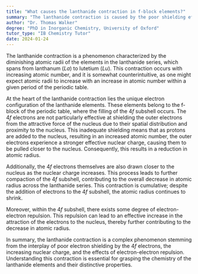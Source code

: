 ```yaml
---
title: "What causes the lanthanide contraction in f-block elements?"
summary: "The lanthanide contraction is caused by the poor shielding effect of the 4f electrons in the lanthanide series."
author: "Dr. Thomas Walker"
degree: "PhD in Inorganic Chemistry, University of Oxford"
tutor_type: "IB Chemistry Tutor"
date: 2024-01-24
---
```


The lanthanide contraction is a phenomenon characterized by the diminishing atomic radii of the elements in the lanthanide series, which spans from lanthanum ($La$) to lutetium ($Lu$). This contraction occurs with increasing atomic number, and it is somewhat counterintuitive, as one might expect atomic radii to increase with an increase in atomic number within a given period of the periodic table.

At the heart of the lanthanide contraction lies the unique electron configuration of the lanthanide elements. These elements belong to the f-block of the periodic table, where the filling of the $4f$ subshell occurs. The $4f$ electrons are not particularly effective at shielding the outer electrons from the attractive force of the nucleus due to their spatial distribution and proximity to the nucleus. This inadequate shielding means that as protons are added to the nucleus, resulting in an increased atomic number, the outer electrons experience a stronger effective nuclear charge, causing them to be pulled closer to the nucleus. Consequently, this results in a reduction in atomic radius.

Additionally, the $4f$ electrons themselves are also drawn closer to the nucleus as the nuclear charge increases. This process leads to further compaction of the $4f$ subshell, contributing to the overall decrease in atomic radius across the lanthanide series. This contraction is cumulative; despite the addition of electrons to the $4f$ subshell, the atomic radius continues to shrink.

Moreover, within the $4f$ subshell, there exists some degree of electron-electron repulsion. This repulsion can lead to an effective increase in the attraction of the electrons to the nucleus, thereby further contributing to the decrease in atomic radius.

In summary, the lanthanide contraction is a complex phenomenon stemming from the interplay of poor electron shielding by the $4f$ electrons, the increasing nuclear charge, and the effects of electron-electron repulsion. Understanding this contraction is essential for grasping the chemistry of the lanthanide elements and their distinctive properties.
    